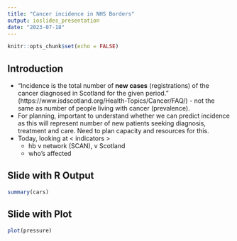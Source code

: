 ```yaml
---
title: "Cancer incidence in NHS Borders"
output: ioslides_presentation
date: "2023-07-18"
---
```


```r
knitr::opts_chunk$set(echo = FALSE)
```


## Introduction

- "Incidence is the total number of **new cases** (registrations) of the cancer diagnosed in Scotland for the given period." (https://www.isdscotland.org/Health-Topics/Cancer/FAQ/) - not the same as number of people living with cancer (prevalence).
- For planning, important to understand whether we can predict incidence as this will represent number of new patients seeking diagnosis, treatment and care. Need to plan capacity and resources for this.
- Today, looking at < indicators >
  - hb v network (SCAN), v Scotland
  - who's affected

## Slide with R Output

```r
summary(cars)
```

## Slide with Plot

```r
plot(pressure)
```

